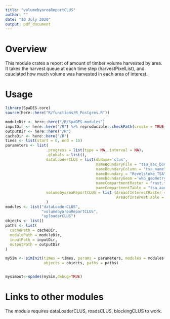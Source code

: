 ```yaml
---
title: "volumebyareaReportCLUS"
author: ""
date: "10 July 2020"
output: pdf_document
---
```


# Overview

This module crates a report of amount of timber volume harvested by area. It takes the harvest queue at each time step (harvestPixelList), and cauclated how much volume was harvested in each area of interest.

# Usage

```r
library(SpaDES.core)
source(here::here("R/functions/R_Postgres.R"))

moduleDir <- here::here("/R/SpaDES-modules")
inputDir <- here::here("/R") %>% reproducible::checkPath(create = TRUE)
outputDir <- here::here("/R")
cacheDir <- here::here("/R")
times <- list(start = 0, end = 15)
parameters <- list(
                  .progress = list(type = NA, interval = NA),
                  .globals = list(),
                  dataLoaderCLUS = list(dbName='clus',
                                        nameBoundaryFile = "tsa_aac_bounds",
                                        nameBoundaryColumn = "tsa_name",
                                        nameBoundary = "Revelstoke_TSA",
                                        nameBoundaryGeom ='wkb_geometry',
                                        nameCompartmentRaster = "rast.tsa_aac_boundary",
                                        nameCompartmentTable = "tsa_aac_bounds_vat"),
                  volumebyareaReportCLUS = list (AreaofInterestRaster = "rast.zone_cond_partnership_agreement",
                                                 AreaofInterestTable = "zone_partnership_agreement")
                  )
modules <- list("dataLoaderCLUS",
                "volumebyareaReportCLUS", 
                "uploaderCLUS")
objects <- list()
paths <- list(
  cachePath = cacheDir,
  modulePath = moduleDir,
  inputPath = inputDir,
  outputPath = outputDir
)

mySim <- simInit(times = times, params = parameters, modules = modules,
                 objects = objects, paths = paths)


mysimout<-spades(mySim,debug=TRUE) 
```


# Links to other modules

The module requires dataLoaderCLUS, roadsCLUS, blockingCLUS to work.

